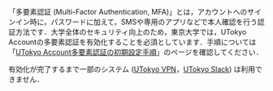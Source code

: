 「多要素認証 (Multi-Factor Authentication, MFA)」とは，アカウントへのサインイン時に，パスワードに加えて，SMSや専用のアプリなどで本人確認を行う認証方法です．大学全体のセキュリティ向上のため，東京大学では，UTokyo Accountの多要素認証を有効化することを必須としています．手順については「[UTokyo Account多要素認証の初期設定手順](/utokyo_account/mfa/initial)」のページを確認してください．

有効化が完了するまで一部のシステム ([UTokyo VPN](/utokyo_vpn/)，[UTokyo Slack](/slack/)) は利用できません．
